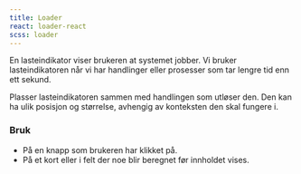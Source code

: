 ```yaml
---
title: Loader
react: loader-react
scss: loader
---
```



<Example />

En lasteindikator viser brukeren at systemet jobber. Vi bruker lasteindikatoren når vi har handlinger eller prosesser som tar lengre tid enn ett sekund.

Plasser lasteindikatoren sammen med handlingen som utløser den. Den kan ha ulik posisjon og størrelse, avhengig av konteksten den skal fungere i.

### Bruk

-   På en knapp som brukeren har klikket på.
-   På et kort eller i felt der noe blir beregnet før innholdet vises.
